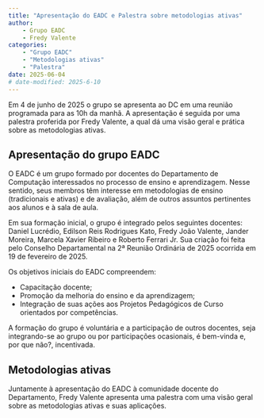 ```yaml
---
title: "Apresentação do EADC e Palestra sobre metodologias ativas"
author: 
    - Grupo EADC
    - Fredy Valente
categories:
    - "Grupo EADC"
    - "Metodologias ativas"
    - "Palestra"
date: 2025-06-04
# date-modified: 2025-6-10
---
```


Em 4 de junho de 2025 o grupo se apresenta ao DC em uma reunião programada para as 10h da manhã. A apresentação é seguida por uma palestra proferida por Fredy Valente, a qual dá uma visão geral e prática sobre as metodologias ativas.

## Apresentação do grupo EADC 
O EADC é um grupo formado por docentes do Departamento de Computação interessados no processo de ensino e aprendizagem. Nesse sentido, seus membros têm interesse em metodologias de ensino (tradicionais e ativas) e de avaliação, além de outros assuntos pertinentes aos alunos e à sala de aula.

Em sua formação inicial, o grupo é integrado pelos seguintes docentes: Daniel Lucrédio, Edilson Reis Rodrigues Kato, Fredy João Valente, Jander Moreira, Marcela Xavier Ribeiro e Roberto Ferrari Jr. Sua criação foi feita pelo Conselho Departamental na 2ª Reunião Ordinária de 2025 ocorrida em 19 de fevereiro de 2025.

Os objetivos iniciais do EADC compreendem:

* Capacitação docente;
* Promoção da melhoria do ensino e da aprendizagem;
* Integração de suas ações aos Projetos Pedagógicos de Curso orientados por competências.

A formação do grupo é voluntária e a participação de outros docentes, seja integrando-se ao grupo ou por participações ocasionais, é bem-vinda e, por que não?, incentivada.


## Metodologias ativas
Juntamente à apresentação do EADC à comunidade docente do Departamento, Fredy Valente apresenta uma palestra com uma visão geral sobre as metodologias ativas e suas aplicações.